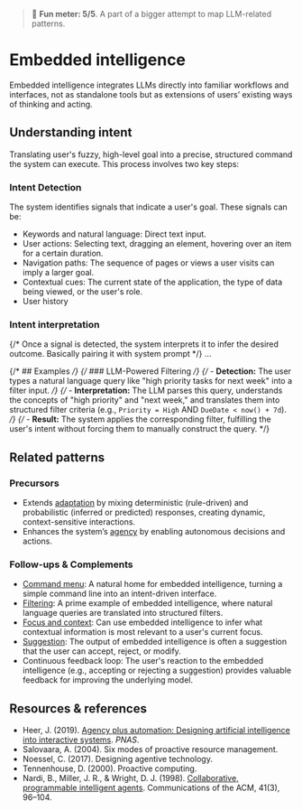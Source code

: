 
<Meta title='Patterns/Embedded intelligence' />

> 🙂 **Fun meter: 5/5**. A part of a bigger attempt to map LLM-related patterns.

# Embedded intelligence

Embedded intelligence integrates LLMs directly into familiar workflows and interfaces, not as standalone tools but as extensions of users’ existing ways of thinking and acting.

## Understanding intent

Translating user's fuzzy, high-level goal into a precise, structured command the system can execute.
This process involves two key steps:

### Intent Detection

The system identifies signals that indicate a user's goal. These signals can be:

- Keywords and natural language: Direct text input.
- User actions: Selecting text, dragging an element, hovering over an item for a certain duration.
- Navigation paths: The sequence of pages or views a user visits can imply a larger goal.
- Contextual cues: The current state of the application, the type of data being viewed, or the user's role.
- User history

### Intent interpretation
{/* Once a signal is detected, the system interprets it to infer the desired outcome. Basically pairing it with system prompt */}
...

{/* ## Examples */}
{/* ### LLM-Powered Filtering */}
{/* - **Detection:** The user types a natural language query like "high priority tasks for next week" into a filter input. */}
{/* - **Interpretation:** The LLM parses this query, understands the concepts of "high priority" and "next week," and translates them into structured filter criteria (e.g., `Priority = High` AND `DueDate < now() + 7d`). */}
{/* - **Result:** The system applies the corresponding filter, fulfilling the user's intent without forcing them to manually construct the query. */}

## Related patterns

### Precursors

- Extends [adaptation](../?path=/docs/foundations-adaptation--docs) by mixing deterministic (rule-driven) and probabilistic (inferred or predicted) responses, creating dynamic, context-sensitive interactions.
- Enhances the system’s [agency](../?path=/docs/foundations-agency--docs) by enabling autonomous decisions and actions.

### Follow-ups & Complements

- [Command menu](../?path=/docs/patterns-command-menu--docs): A natural home for embedded intelligence, turning a simple command line into an intent-driven interface.
- [Filtering](../?path=/docs/compositions-filtering--docs): A prime example of embedded intelligence, where natural language queries are translated into structured filters.
- [Focus and context](../?path=/docs/patterns-focus-and-context--docs): Can use embedded intelligence to infer what contextual information is most relevant to a user's current focus.
- [Suggestion](../?path=/docs/patterns-suggestion--docs): The output of embedded intelligence is often a suggestion that the user can accept, reject, or modify.
- Continuous feedback loop: The user's reaction to the embedded intelligence (e.g., accepting or rejecting a suggestion) provides valuable feedback for improving the underlying model.

## Resources & references

- Heer, J. (2019). [Agency plus automation: Designing artificial intelligence into interactive systems](https://www.pnas.org/doi/10.1073/pnas.1807184115). *PNAS*.
- Salovaara, A. (2004). Six modes of proactive resource management.
- Noessel, C. (2017). Designing agentive technology.
- Tennenhouse, D. (2000). Proactive computing.
- Nardi, B., Miller, J. R., & Wright, D. J. (1998). [Collaborative, programmable intelligent agents](https://dl.acm.org/doi/10.1145/272287.272331). Communications of the ACM, 41(3), 96–104.